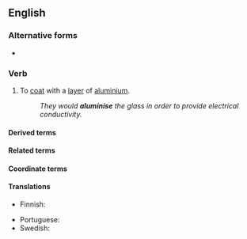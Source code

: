 ==English==

===Alternative forms===
* {{alter|en|aluminize||US|Canada|Oxford}}

===Verb===
{{en-verb}}

# {{lb|en|transitive}} To [[coat]] with a [[layer]] of [[aluminium]].
#: ''They would '''aluminise''' the glass in order to provide electrical conductivity.''

====Derived terms====
{{der3|en|
|HDA
}}

====Related terms====
{{rel3|en|
|[[aluminisation]]/[[aluminization]]
|[[aluminised]]/[[aluminized]]
}}

====Coordinate terms====
{{col3|en|
|[[galvanise]]/[[galvanize]]
}}

====Translations====
{{trans-top|to coat}}
* Finnish: {{t|fi|aluminoida}}
{{trans-mid}}
* Portuguese: {{t|pt|aluminizar}}
* Swedish: {{t+|sv|aluminera}}
{{trans-bottom}}